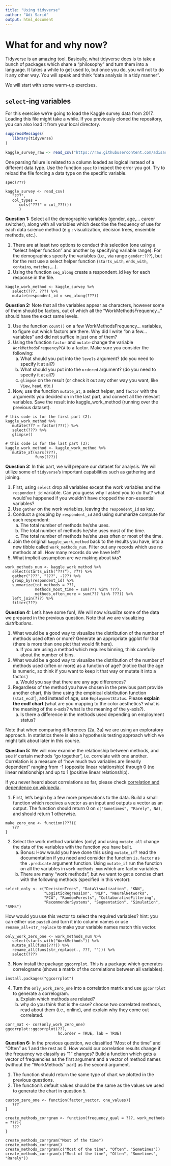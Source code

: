 ```yaml
---
title: "Using tidyverse"
author: "Adi Sarid"
output: html_document
---
```


# What for and why now?

Tidyverse is an amazing tool. Basically, what tidyverse does is to take a bunch of packages which share a "philosophy" and turn them into a language. It takes a while to get used to, but once you do, you will not to do it any other way. You will speak and think "data analysis in a tidy manner".

We will start with some warm-up exercises.

## `select`-ing variables

For this exercise we're going to load the Kaggle survey data from 2017. Loading this file might take a while. If you previously cloned the repository, you can also load it from your local directory.

```r

suppressMessages(
   library(tidyverse)
)

kaggle_survey_raw <- read_csv("https://raw.githubusercontent.com/adisarid/Riskified_training/master/datasets/kaggle-survey-2017/multipleChoiceResponses.csv")

```

One parsing failure is related to a column loaded as logical instead of a different data type. Use the function `spec` to inspect the error you got. Try to reload the file forcing a data type on the specific variable.



```
spec(???)

kaggle_survey <- read_csv(
   "???",
   col_types = 
      cols("???" = col_???())
      )

```

**Question 1:** Select all the demographic variables (gender, age,... career switcher), along with all variables which describe the frequency of use for each data science method (e.g.: visualization, decision trees, ensemble methods, etc.).

   1. There are at least two options to conduct this selection (one using a "select helper function" and another by specifying variable range). For the demographics specify the variables (i.e., via range `gender:???`), but for the rest use a select helper function (`starts_with`, `ends_with`, `contains`, `matches`,...).
   2. Using the function `seq_along` create a respondent_id key for each response in the file.
   
```
kaggle_work_method <- kaggle_survey %>% 
   select(???, ???) %>% 
   mutate(respondent_id = seq_along(???))
```

**Question 2:** Note that all the variables appear as characters, however some of them should be factors, out of which all the "WorkMethodsFrequency..." should have the exact same levels.

   1. Use the function `count()` on a few WorkMethodsFrequency... variables, to figure out which factors are there. Why did I write "on a few... variables" and did not suffice in just one of them?
   2. Using the function `factor` and `mutate` change the variable `WorkMethodsFrequencyPCA` to a factor. Make sure you consider the following:
      a. What should you put into the `levels` argument? (do you need to specify it at all?)
      b. What should you put into the `ordered` argument? (do you need to specify it at all?)
      c. `glimpse` on the result (or check it out any other way you want, like `View`, `head`, etc.)
   3. Now, use the function `mutate_at`, a select helper, and `factor` with the arguments you decided on in the last part, and convert all the relevant variables. Save the result into kaggle_work_method (running over the previous dataset).

```
# this code is for the first part (2):
kaggle_work_method %>% 
   mutate(??? = factor(???)) %>% 
   select(???) %>% 
   glimpse()

# this code is for the last part (3):
kaggle_work_method <- kaggle_work_method %>% 
   mutate_at(vars(???), 
             funs(???))
```


**Question 3:** In this part, we will prepare our dataset for analysis. We will utilize some of `tidyverse`'s important capabilities such as gathering and joining.

   1. First, using `select` drop all variables except the work variables and the `respondent_id` variable. Can you guess why I asked you to do that? what would've happened if you wouldn't have dropped the non-essential variables?
   2. Use `gather` on the work variables, leaving the `respondent_id` as key.
   3. Conduct a grouping by `respondent_id` and using summarize compute for each respondent:
      a. The total number of methods he/she uses.
      b. The total number of methods he/she uses most of the time.
      c. The total number of methods he/she uses often or most of the time.
   4. Join the original `kaggle_work_method` back to the results you have, into a new tibble called `work_methods_num`. Filter out any records which use no methods at all. How many records do we have left?
   5. What implicit assumption are we making about `NA`s?
   
```
work_methods_num <- kaggle_work_method %>% 
   select(starts_with("???"), ???) %>% 
   gather("???", "???", -???) %>% 
   group_by(respondent_id) %>% 
   summarize(tot_methods = ???,
             methods_most_time = sum(??? %in% ???),
             methods_often_more = sum(??? %in% ???)) %>% 
   left_join(???) %>% 
   filter(???)
```

**Question 4:** Let's have some fun!, We will now *visualize* some of the data we prepared in the previous question. Note that we are visualizing *distributions*.

   1. What would be a good way to visualize the distribution of the number of methods used often or more? Generate an appropriate ggplot for that (there is more than one plot that would fit here). 
      a. If you are using a method which requires binning, think carefully about the number of bins.
   2. What would be a good way to visualize the distribution of the number of methods used (often or more) as a function of age? (notice that the age is numeric, so think if you want to keep it that way or mutate it into a factor.)
      a. Would you say that there are any age differences?
   3. Regardless of the method you have chosen in the previous part provide another chart, this time using the empirical distribution function (`stat_ecdf`), and instead of age, use `EmploymentStatus`. Please **explain the ecdf chart** (what are you mapping to the color aesthetics? what is the meaning of the x-axis? what is the meaning of the y-axis?). 
      a. Is there a difference in the methods used depending on employment status?
   
Note that when comparing differences (2a, 3a) we are using an exploratory approach. In statistics there is also a hypothesis testing approach which we might talk about later in this course.
   
**Question 5:** We will now examine the relationship between methods, and see if certain methods "go together", i.e. correlate with one another. Correlation is a measure of "how much two variables are linearly dependent" ranging from -1 (opposite linear relationship) through 0 (no linear relationship) and up to 1 (positive linear relationship). 

If you never heard about correlations so far, please check [correlation and dependence on wikipedia](https://en.wikipedia.org/wiki/Correlation_and_dependence).


   1. First, let's begin by a few more preperations to the data. Build a small function which receives a vector as an input and outputs a vector as an output. The function should return 0 on `c("Sometimes", "Rarely", NA)`, and should return 1 otherwise.

```
make_zero_one <- function(???){
   ???
}
```

   2. Select the work method variables (only) and using `mutate_all` change the data of the variables with the function you have built.
      a. Bonus: How would you have done this using `mutate_if`? read the documentation if you need and consider the function `is.factor` as the `.predicate` argument function.
      Using `mutate_if` run the function on all the variables in `work_methods_num` which are factor variables.
      b. There are many "work methods", but we want to get a concise chart with the following methods (specified in this vector): 
      
```
select_only <- c("DecisionTrees", "DataVisualization", "KNN", 
                 "LogisticRegression", "NLP", "NeuralNetworks", 
                 "PCA", "RandomForests", "CollaborativeFiltering",
                 "RecommenderSystems", "Segmentation", "Simulation", "SVMs")
```

How would you use this vector to select the required variables? hint: you can either use `paste0` and turn it into column names or use `rename_all`+`str_replace` to make your variable names match this vector.

```
only_work_zero_one <- work_methods_num %>% 
   select(starts_with("WorkMethods")) %>% 
   mutate_all(funs(???)) %>% 
   rename_all(funs(str_replace(., ???, ""))) %>% 
   select(???)
```

   3. Now install the package `ggcorrplot`. This is a package which generates correlograms (shows a matrix of the correlations between all variables).

```
install.packages("ggcorrplot")
```

   4. Turn the `only_work_zero_one` into a correlation matrix and use `ggcorrplot` to generate a correlogram.
      a. Explain which methods are related? 
      b. why do you think that is the case? choose two correlated methods, read about them (i.e., online), and explain why they come out correlated.

```
corr_mat <- cor(only_work_zero_one)
ggcorrplot::ggcorrplot(???,
                       hc.order = TRUE, lab = TRUE)
```

**Question 6:** In the previous question, we classified "Most of the time" and "Often" as 1 and the rest as 0. How would our correlation results change if the frequency we classify as "1" changes? Build a function which gets a vector of frequencies as the first argument and a vector of method names (without the "WorkMethods" part) as the second argument. 

   1. The function should return the same type of chart we plotted in the previous questions. 
   2. The function's default values should be the same as the values we used to generate the chart in question 5.
   
```
custom_zero_one <- function(factor_vector, one_values){
   ???
}

create_methods_corrgram <- function(frequency_qual = ???, work_methods = ???){
   ???
}

create_methods_corrgram("Most of the time")
create_methods_corrgram()
create_methods_corrgram(c("Most of the time", "Often", "Sometimes"))
create_methods_corrgram(c("Most of the time", "Often", "Sometimes", "Rarely"))


```
